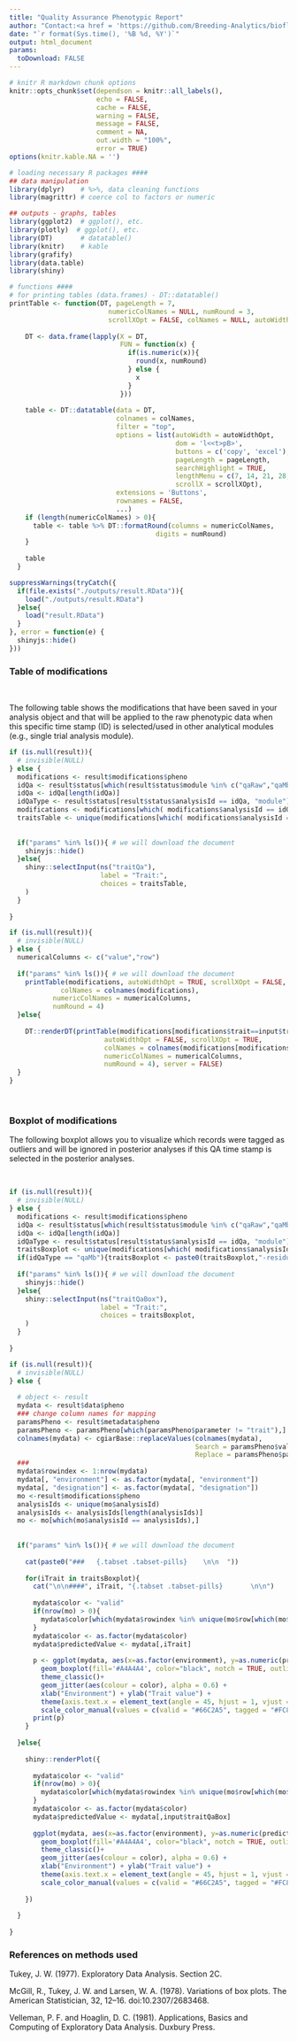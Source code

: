 ```yaml
---
title: "Quality Assurance Phenotypic Report"
author: "Contact:<a href = 'https://github.com/Breeding-Analytics/bioflow' target = '_blank'>Breeding Analytics Team, OneCGIAR</a> breedinganalytics@cgiar.org"
date: "`r format(Sys.time(), '%B %d, %Y')`"  
output: html_document
params:
  toDownload: FALSE
---
```


```r

# knitr R markdown chunk options
knitr::opts_chunk$set(dependson = knitr::all_labels(),
                      echo = FALSE,
                      cache = FALSE,
                      warning = FALSE,
                      message = FALSE,
                      comment = NA,
                      out.width = "100%",
                      error = TRUE)
options(knitr.kable.NA = '')

# loading necessary R packages ####
## data manipulation
library(dplyr)    # %>%, data cleaning functions
library(magrittr) # coerce col to factors or numeric

## outputs - graphs, tables
library(ggplot2)  # ggplot(), etc.
library(plotly)  # ggplot(), etc.
library(DT)       # datatable()
library(knitr)    # kable
library(grafify)
library(data.table)
library(shiny)
```

```r

# functions ####
# for printing tables (data.frames) - DT::datatable()
printTable <- function(DT, pageLength = 7, 
                         numericColNames = NULL, numRound = 3, 
                         scrollXOpt = FALSE, colNames = NULL, autoWidthOpt = FALSE,...) {
    
    DT <- data.frame(lapply(X = DT, 
                            FUN = function(x) {
                              if(is.numeric(x)){
                                round(x, numRound)
                              } else {
                                x
                              }
                            }))
    
    table <- DT::datatable(data = DT, 
                           colnames = colNames,
                           filter = "top", 
                           options = list(autoWidth = autoWidthOpt,
                                          dom = 'l<<t>pB>', 
                                          buttons = c('copy', 'excel'),
                                          pageLength = pageLength,
                                          searchHighlight = TRUE,
                                          lengthMenu = c(7, 14, 21, 28, 35),
                                          scrollX = scrollXOpt),
                           extensions = 'Buttons',
                           rownames = FALSE,
                           ...)
    if (length(numericColNames) > 0){
      table <- table %>% DT::formatRound(columns = numericColNames,
                                     digits = numRound)
    }
    
    table
  }
```

```r

suppressWarnings(tryCatch({
  if(file.exists("./outputs/result.RData")){
    load("./outputs/result.RData")
  }else{
    load("result.RData")
  }
}, error = function(e) {
  shinyjs::hide()
}))

```


### Table of modifications
<p>&nbsp;</p>

The following table shows the modifications that have been saved in your analysis object and that will be applied to the raw phenotypic data when this specific time stamp (ID) is selected/used in other analytical modules (e.g., single trial analysis module).

```r

if (is.null(result)){
  # invisible(NULL)
} else {
  modifications <- result$modifications$pheno
  idQa <- result$status[which(result$status$module %in% c("qaRaw","qaMb","qaFilter","qaDesign","qaConsist")),"analysisId"];
  idQa <- idQa[length(idQa)]
  idQaType <- result$status[result$status$analysisId == idQa, "module"]
  modifications <- modifications[which( modifications$analysisId == idQa & modifications$module == idQaType),]
  traitsTable <- unique(modifications[which( modifications$analysisId == idQa),"trait"])
  
  
  if("params" %in% ls()){ # we will download the document
    shinyjs::hide()
  }else{
    shiny::selectInput(ns("traitQa"), 
                       label = "Trait:", 
                       choices = traitsTable, 
    )
  }
  
}

```


```r
if (is.null(result)){
  # invisible(NULL)
} else {
  numericalColumns <- c("value","row") 
  
  if("params" %in% ls()){ # we will download the document
    printTable(modifications, autoWidthOpt = TRUE, scrollXOpt = FALSE,
             colNames = colnames(modifications),
           numericColNames = numericalColumns,
           numRound = 4)
  }else{
    
    DT::renderDT(printTable(modifications[modifications$trait==input$traitQa,],
                        autoWidthOpt = FALSE, scrollXOpt = TRUE,
                        colNames = colnames(modifications[modifications$trait==input$traitQa,]),
                        numericColNames = numericalColumns,
                        numRound = 4), server = FALSE)
  }
}

```



<p>&nbsp;</p>

### Boxplot of modifications

The following boxplot allows you to visualize which records were tagged as outliers and will be ignored in posterior analyses if this QA time stamp is selected in the posterior analyses.

<p>&nbsp;</p>

```r

if (is.null(result)){
  # invisible(NULL)
} else {
  modifications <- result$modifications$pheno
  idQa <- result$status[which(result$status$module %in% c("qaRaw","qaMb","qaFilter","qaDesign","qaConsist")),"analysisId"];
  idQa <- idQa[length(idQa)]
  idQaType <- result$status[result$status$analysisId == idQa, "module"]
  traitsBoxplot <- unique(modifications[which( modifications$analysisId == idQa),"trait"])
  if(idQaType == "qaMb"){traitsBoxplot <- paste0(traitsBoxplot,"-residual")}
  
  if("params" %in% ls()){ # we will download the document
    shinyjs::hide()
  }else{
    shiny::selectInput(ns("traitQaBox"), 
                       label = "Trait:", 
                       choices = traitsBoxplot, 
    )
  }
  
}

```

```r
if (is.null(result)){
  # invisible(NULL)
} else {
  
  # object <- result
  mydata <- result$data$pheno
  ### change column names for mapping
  paramsPheno <- result$metadata$pheno
  paramsPheno <- paramsPheno[which(paramsPheno$parameter != "trait"),]
  colnames(mydata) <- cgiarBase::replaceValues(colnames(mydata), 
                                               Search = paramsPheno$value, 
                                               Replace = paramsPheno$parameter )
  ###
  mydata$rowindex <- 1:nrow(mydata)
  mydata[, "environment"] <- as.factor(mydata[, "environment"])
  mydata[, "designation"] <- as.factor(mydata[, "designation"])
  mo <-result$modifications$pheno
  analysisIds <- unique(mo$analysisId)
  analysisIds <- analysisIds[length(analysisIds)]
  mo <- mo[which(mo$analysisId == analysisIds),]
  
  
  if("params" %in% ls()){ # we will download the document
    
    cat(paste0("###   {.tabset .tabset-pills}    \n\n  "))
    
    for(iTrait in traitsBoxplot){
      cat("\n\n####", iTrait, "{.tabset .tabset-pills}       \n\n")
      
      mydata$color <- "valid"
      if(nrow(mo) > 0){
        mydata$color[which(mydata$rowindex %in% unique(mo$row[which(mo$trait == iTrait)]))]="tagged"
      }
      mydata$color <- as.factor(mydata$color)
      mydata$predictedValue <- mydata[,iTrait]
      
      p <- ggplot(mydata, aes(x=as.factor(environment), y=as.numeric(predictedValue))) +
        geom_boxplot(fill='#A4A4A4', color="black", notch = TRUE, outliers = FALSE)+
        theme_classic()+
        geom_jitter(aes(colour = color), alpha = 0.6) +
        xlab("Environment") + ylab("Trait value") +
        theme(axis.text.x = element_text(angle = 45, hjust = 1, vjust = 1)) +
        scale_color_manual(values = c(valid = "#66C2A5", tagged = "#FC8D62")) # specifying colors names avoids having valid points in orange in absence of potential outliers. With only colour = color, valid points are in orange in that case.
      print(p)
    }
    
  }else{
    
    shiny::renderPlot({
      
      mydata$color <- "valid"
      if(nrow(mo) > 0){
        mydata$color[which(mydata$rowindex %in% unique(mo$row[which(mo$trait == input$traitQaBox)]))]="tagged"
      }
      mydata$color <- as.factor(mydata$color)
      mydata$predictedValue <- mydata[,input$traitQaBox]
      
      ggplot(mydata, aes(x=as.factor(environment), y=as.numeric(predictedValue))) +
        geom_boxplot(fill='#A4A4A4', color="black", notch = TRUE, outliers = FALSE)+
        theme_classic()+
        geom_jitter(aes(colour = color), alpha = 0.6) +
        xlab("Environment") + ylab("Trait value") +
        theme(axis.text.x = element_text(angle = 45, hjust = 1, vjust = 1)) +
        scale_color_manual(values = c(valid = "#66C2A5", tagged = "#FC8D62"))
      
    })
    
  }
  
}
```



### References on methods used

Tukey, J. W. (1977). Exploratory Data Analysis. Section 2C.

McGill, R., Tukey, J. W. and Larsen, W. A. (1978). Variations of box plots. The American Statistician, 32, 12–16. doi:10.2307/2683468.

Velleman, P. F. and Hoaglin, D. C. (1981). Applications, Basics and Computing of Exploratory Data Analysis. Duxbury Press.


<p>&nbsp;</p>





